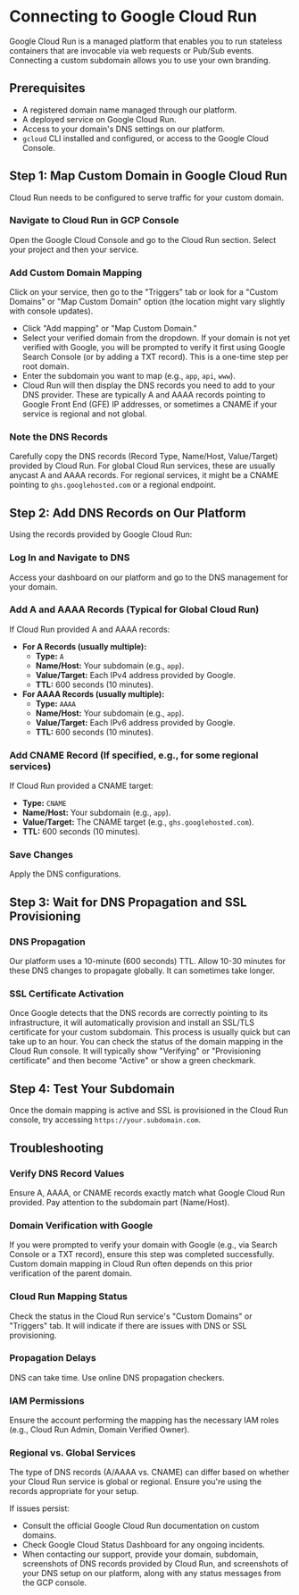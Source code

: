 
# Connecting to Google Cloud Run

Google Cloud Run is a managed platform that enables you to run stateless containers that are invocable via web requests or Pub/Sub events. Connecting a custom subdomain allows you to use your own branding.

## Prerequisites

*   A registered domain name managed through our platform.
*   A deployed service on Google Cloud Run.
*   Access to your domain's DNS settings on our platform.
*   `gcloud` CLI installed and configured, or access to the Google Cloud Console.

## Step 1: Map Custom Domain in Google Cloud Run

Cloud Run needs to be configured to serve traffic for your custom domain.

<Steps>

### Navigate to Cloud Run in GCP Console
   Open the Google Cloud Console and go to the Cloud Run section. Select your project and then your service.

### Add Custom Domain Mapping
   Click on your service, then go to the "Triggers" tab or look for a "Custom Domains" or "Map Custom Domain" option (the location might vary slightly with console updates).
   *   Click "Add mapping" or "Map Custom Domain."
   *   Select your verified domain from the dropdown. If your domain is not yet verified with Google, you will be prompted to verify it first using Google Search Console (or by adding a TXT record). This is a one-time step per root domain.
   *   Enter the subdomain you want to map (e.g., `app`, `api`, `www`).
   *   Cloud Run will then display the DNS records you need to add to your DNS provider. These are typically A and AAAA records pointing to Google Front End (GFE) IP addresses, or sometimes a CNAME if your service is regional and not global.

### Note the DNS Records
   Carefully copy the DNS records (Record Type, Name/Host, Value/Target) provided by Cloud Run. For global Cloud Run services, these are usually anycast A and AAAA records. For regional services, it might be a CNAME pointing to `ghs.googlehosted.com` or a regional endpoint.

</Steps>

## Step 2: Add DNS Records on Our Platform

Using the records provided by Google Cloud Run:

<Steps>

### Log In and Navigate to DNS
   Access your dashboard on our platform and go to the DNS management for your domain.

### Add A and AAAA Records (Typical for Global Cloud Run)
   If Cloud Run provided A and AAAA records:
   *   **For A Records (usually multiple):**
        *   **Type:** `A`
        *   **Name/Host:** Your subdomain (e.g., `app`).
        *   **Value/Target:** Each IPv4 address provided by Google.
        *   **TTL:** 600 seconds (10 minutes).
   *   **For AAAA Records (usually multiple):**
        *   **Type:** `AAAA`
        *   **Name/Host:** Your subdomain (e.g., `app`).
        *   **Value/Target:** Each IPv6 address provided by Google.
        *   **TTL:** 600 seconds (10 minutes).

### Add CNAME Record (If specified, e.g., for some regional services)
   If Cloud Run provided a CNAME target:
   *   **Type:** `CNAME`
   *   **Name/Host:** Your subdomain (e.g., `app`).
   *   **Value/Target:** The CNAME target (e.g., `ghs.googlehosted.com`).
   *   **TTL:** 600 seconds (10 minutes).

### Save Changes
   Apply the DNS configurations.

</Steps>

## Step 3: Wait for DNS Propagation and SSL Provisioning

<Steps>

### DNS Propagation
   Our platform uses a 10-minute (600 seconds) TTL. Allow 10-30 minutes for these DNS changes to propagate globally. It can sometimes take longer.

### SSL Certificate Activation
   Once Google detects that the DNS records are correctly pointing to its infrastructure, it will automatically provision and install an SSL/TLS certificate for your custom subdomain. This process is usually quick but can take up to an hour.
   You can check the status of the domain mapping in the Cloud Run console. It will typically show "Verifying" or "Provisioning certificate" and then become "Active" or show a green checkmark.

</Steps>

## Step 4: Test Your Subdomain

Once the domain mapping is active and SSL is provisioned in the Cloud Run console, try accessing `https://your.subdomain.com`.

## Troubleshooting

<Steps>

### Verify DNS Record Values
   Ensure A, AAAA, or CNAME records exactly match what Google Cloud Run provided. Pay attention to the subdomain part (Name/Host).

### Domain Verification with Google
   If you were prompted to verify your domain with Google (e.g., via Search Console or a TXT record), ensure this step was completed successfully. Custom domain mapping in Cloud Run often depends on this prior verification of the parent domain.

### Cloud Run Mapping Status
   Check the status in the Cloud Run service's "Custom Domains" or "Triggers" tab. It will indicate if there are issues with DNS or SSL provisioning.

### Propagation Delays
   DNS can take time. Use online DNS propagation checkers.

### IAM Permissions
   Ensure the account performing the mapping has the necessary IAM roles (e.g., Cloud Run Admin, Domain Verified Owner).

### Regional vs. Global Services
   The type of DNS records (A/AAAA vs. CNAME) can differ based on whether your Cloud Run service is global or regional. Ensure you're using the records appropriate for your setup.

</Steps>

If issues persist:
*   Consult the official Google Cloud Run documentation on custom domains.
*   Check Google Cloud Status Dashboard for any ongoing incidents.
*   When contacting our support, provide your domain, subdomain, screenshots of DNS records provided by Cloud Run, and screenshots of your DNS setup on our platform, along with any status messages from the GCP console. 